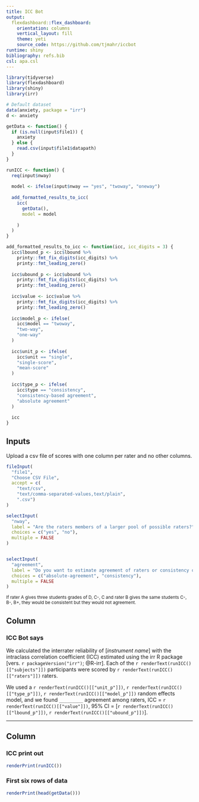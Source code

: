 ```yaml
---
title: ICC Bot
output: 
  flexdashboard::flex_dashboard:
    orientation: columns
    vertical_layout: fill
    theme: yeti
    source_code: https://github.com/tjmahr/iccbot
runtime: shiny
bibliography: refs.bib
csl: apa.csl
---
```


```r
library(tidyverse)
library(flexdashboard)
library(shiny)
library(irr)

# Default dataset
data(anxiety, package = "irr")
d <- anxiety

getData <- function() {
  if (is.null(input$file1)) {
    anxiety
  } else {
    read.csv(input$file1$datapath)
  }
}

runICC <- function() {
  req(input$nway)
  
  model <- ifelse(input$nway == "yes", "twoway", "oneway")
  
  add_formatted_results_to_icc(
    icc(
      getData(),
      model = model
      
    )
  )
}

add_formatted_results_to_icc <- function(icc, icc_digits = 3) {
  icc$lbound_p <- icc$lbound %>% 
    printy::fmt_fix_digits(icc_digits) %>% 
    printy::fmt_leading_zero()
  
  icc$ubound_p <- icc$ubound %>% 
    printy::fmt_fix_digits(icc_digits) %>% 
    printy::fmt_leading_zero()
  
  icc$value <- icc$value %>% 
    printy::fmt_fix_digits(icc_digits) %>% 
    printy::fmt_leading_zero()
  
  icc$model_p <- ifelse(
    icc$model == "twoway", 
    "two-way", 
    "one-way"
  )
  
  icc$unit_p <- ifelse(
    icc$unit == "single", 
    "single-score", 
    "mean-score"
  )
  
  icc$type_p <- ifelse(
    icc$type == "consistency", 
    "consistency-based agreement", 
    "absolute agreement"
  )
  
  icc
}


```



Inputs {.sidebar}
-----------------------------------------------------------------------

Upload a csv file of scores with one column per rater and no other columns.

```r
fileInput(
  "file1", 
  "Choose CSV File", 
  accept = c(
    "text/csv",
    "text/comma-separated-values,text/plain",
    ".csv")
)

selectInput(
  "nway",
  label = "Are the raters members of a larger pool of possible raters?", 
  choices = c("yes", "no"), 
  multiple = FALSE 
)


selectInput(
  "agreement",
  label = "Do you want to estimate agreement of raters or consistency of raters? ", 
  choices = c("absolute-agreement", "consistency"),
  multiple = FALSE 
)
```

<small>If rater A gives three students grades of D, C-, C and rater B gives the same students C-, B-, B+, they would be consistent but they would not agreement. </small>

Column {data-width=400}
-----------------------------------------------------------------------


### ICC Bot says

We calculated the interrater reliability of [*instrument name*] with the
intraclass correlation coefficient (ICC) estimated using the irr R package
[vers. `r packageVersion("irr")`; @R-irr]. Each of the
`r renderText(runICC()[["subjects"]])` participants were scored by
`r renderText(runICC()[["raters"]])` raters.

We used a `r renderText(runICC()[["unit_p"]])`, `r renderText(runICC()[["type_p"]])`,
`r renderText(runICC()[["model_p"]])` random effects model, and we found
`_________` agreement among raters, ICC =
`r renderText(runICC()[["value"]])`, 95% CI =
[`r renderText(runICC()[["lbound_p"]])`,
`r renderText(runICC()[["ubound_p"]])`].

***

<div id="refs"></div>

Column {data-width=450}
-----------------------------------------------------------------------


### ICC print out

```r
renderPrint(runICC())
```

### First six rows of data

```r
renderPrint(head(getData()))
```
